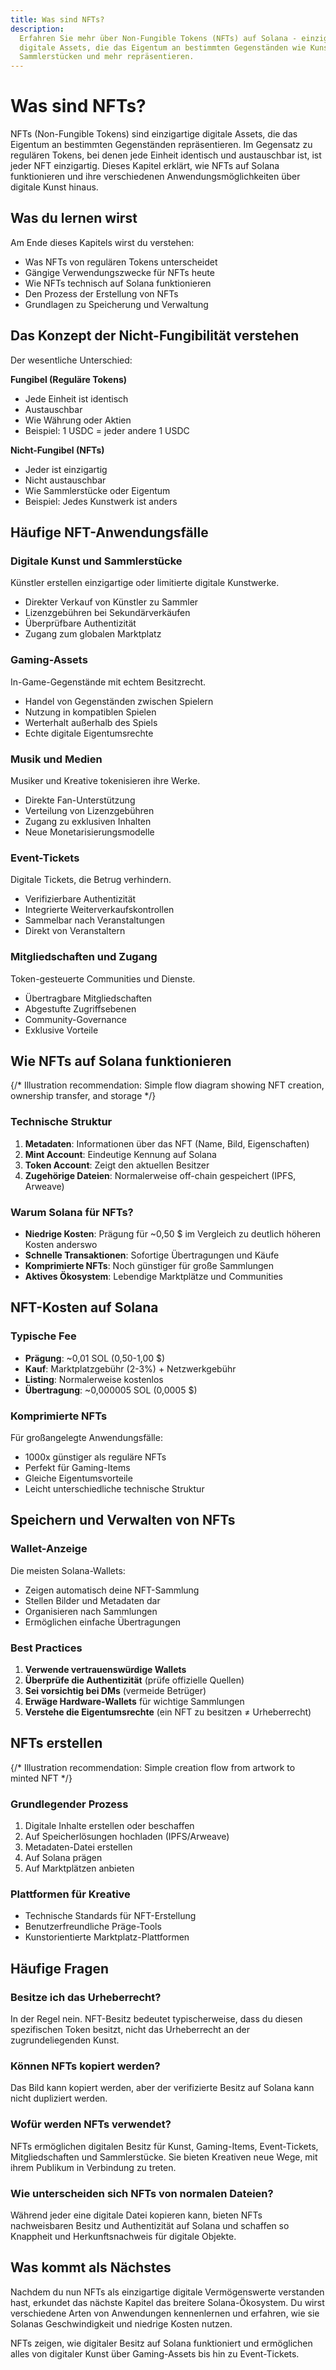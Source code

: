 ```yaml
---
title: Was sind NFTs?
description:
  Erfahren Sie mehr über Non-Fungible Tokens (NFTs) auf Solana - einzigartige
  digitale Assets, die das Eigentum an bestimmten Gegenständen wie Kunst,
  Sammlerstücken und mehr repräsentieren.
---
```


# Was sind NFTs?

NFTs (Non-Fungible Tokens) sind einzigartige digitale Assets, die das Eigentum
an bestimmten Gegenständen repräsentieren. Im Gegensatz zu regulären Tokens, bei
denen jede Einheit identisch und austauschbar ist, ist jeder NFT einzigartig.
Dieses Kapitel erklärt, wie NFTs auf Solana funktionieren und ihre verschiedenen
Anwendungsmöglichkeiten über digitale Kunst hinaus.

## Was du lernen wirst

Am Ende dieses Kapitels wirst du verstehen:

- Was NFTs von regulären Tokens unterscheidet
- Gängige Verwendungszwecke für NFTs heute
- Wie NFTs technisch auf Solana funktionieren
- Den Prozess der Erstellung von NFTs
- Grundlagen zu Speicherung und Verwaltung

## Das Konzept der Nicht-Fungibilität verstehen

Der wesentliche Unterschied:

**Fungibel (Reguläre Tokens)**

- Jede Einheit ist identisch
- Austauschbar
- Wie Währung oder Aktien
- Beispiel: 1 USDC = jeder andere 1 USDC

**Nicht-Fungibel (NFTs)**

- Jeder ist einzigartig
- Nicht austauschbar
- Wie Sammlerstücke oder Eigentum
- Beispiel: Jedes Kunstwerk ist anders

## Häufige NFT-Anwendungsfälle

### Digitale Kunst und Sammlerstücke

Künstler erstellen einzigartige oder limitierte digitale Kunstwerke.

- Direkter Verkauf von Künstler zu Sammler
- Lizenzgebühren bei Sekundärverkäufen
- Überprüfbare Authentizität
- Zugang zum globalen Marktplatz

### Gaming-Assets

In-Game-Gegenstände mit echtem Besitzrecht.

- Handel von Gegenständen zwischen Spielern
- Nutzung in kompatiblen Spielen
- Werterhalt außerhalb des Spiels
- Echte digitale Eigentumsrechte

### Musik und Medien

Musiker und Kreative tokenisieren ihre Werke.

- Direkte Fan-Unterstützung
- Verteilung von Lizenzgebühren
- Zugang zu exklusiven Inhalten
- Neue Monetarisierungsmodelle

### Event-Tickets

Digitale Tickets, die Betrug verhindern.

- Verifizierbare Authentizität
- Integrierte Weiterverkaufskontrollen
- Sammelbar nach Veranstaltungen
- Direkt von Veranstaltern

### Mitgliedschaften und Zugang

Token-gesteuerte Communities und Dienste.

- Übertragbare Mitgliedschaften
- Abgestufte Zugriffsebenen
- Community-Governance
- Exklusive Vorteile

## Wie NFTs auf Solana funktionieren

{/* Illustration recommendation: Simple flow diagram showing NFT creation, ownership transfer, and storage */}

### Technische Struktur

1. **Metadaten**: Informationen über das NFT (Name, Bild, Eigenschaften)
2. **Mint Account**: Eindeutige Kennung auf Solana
3. **Token Account**: Zeigt den aktuellen Besitzer
4. **Zugehörige Dateien**: Normalerweise off-chain gespeichert (IPFS, Arweave)

### Warum Solana für NFTs?

- **Niedrige Kosten**: Prägung für ~0,50 $ im Vergleich zu deutlich höheren
  Kosten anderswo
- **Schnelle Transaktionen**: Sofortige Übertragungen und Käufe
- **Komprimierte NFTs**: Noch günstiger für große Sammlungen
- **Aktives Ökosystem**: Lebendige Marktplätze und Communities

## NFT-Kosten auf Solana

### Typische Fee

- **Prägung**: ~0,01 SOL (0,50-1,00 $)
- **Kauf**: Marktplatzgebühr (2-3%) + Netzwerkgebühr
- **Listing**: Normalerweise kostenlos
- **Übertragung**: ~0,000005 SOL (0,0005 $)

### Komprimierte NFTs

Für großangelegte Anwendungsfälle:

- 1000x günstiger als reguläre NFTs
- Perfekt für Gaming-Items
- Gleiche Eigentumsvorteile
- Leicht unterschiedliche technische Struktur

## Speichern und Verwalten von NFTs

### Wallet-Anzeige

Die meisten Solana-Wallets:

- Zeigen automatisch deine NFT-Sammlung
- Stellen Bilder und Metadaten dar
- Organisieren nach Sammlungen
- Ermöglichen einfache Übertragungen

### Best Practices

1. **Verwende vertrauenswürdige Wallets**
2. **Überprüfe die Authentizität** (prüfe offizielle Quellen)
3. **Sei vorsichtig bei DMs** (vermeide Betrüger)
4. **Erwäge Hardware-Wallets** für wichtige Sammlungen
5. **Verstehe die Eigentumsrechte** (ein NFT zu besitzen ≠ Urheberrecht)

## NFTs erstellen

{/* Illustration recommendation: Simple creation flow from artwork to minted NFT */}

### Grundlegender Prozess

1. Digitale Inhalte erstellen oder beschaffen
2. Auf Speicherlösungen hochladen (IPFS/Arweave)
3. Metadaten-Datei erstellen
4. Auf Solana prägen
5. Auf Marktplätzen anbieten

### Plattformen für Kreative

- Technische Standards für NFT-Erstellung
- Benutzerfreundliche Präge-Tools
- Kunstorientierte Marktplatz-Plattformen

## Häufige Fragen

### Besitze ich das Urheberrecht?

In der Regel nein. NFT-Besitz bedeutet typischerweise, dass du diesen
spezifischen Token besitzt, nicht das Urheberrecht an der zugrundeliegenden
Kunst.

### Können NFTs kopiert werden?

Das Bild kann kopiert werden, aber der verifizierte Besitz auf Solana kann nicht
dupliziert werden.

### Wofür werden NFTs verwendet?

NFTs ermöglichen digitalen Besitz für Kunst, Gaming-Items, Event-Tickets,
Mitgliedschaften und Sammlerstücke. Sie bieten Kreativen neue Wege, mit ihrem
Publikum in Verbindung zu treten.

### Wie unterscheiden sich NFTs von normalen Dateien?

Während jeder eine digitale Datei kopieren kann, bieten NFTs nachweisbaren
Besitz und Authentizität auf Solana und schaffen so Knappheit und
Herkunftsnachweis für digitale Objekte.

## Was kommt als Nächstes

Nachdem du nun NFTs als einzigartige digitale Vermögenswerte verstanden hast,
erkundet das nächste Kapitel das breitere Solana-Ökosystem. Du wirst
verschiedene Arten von Anwendungen kennenlernen und erfahren, wie sie Solanas
Geschwindigkeit und niedrige Kosten nutzen.

NFTs zeigen, wie digitaler Besitz auf Solana funktioniert und ermöglichen alles
von digitaler Kunst über Gaming-Assets bis hin zu Event-Tickets.